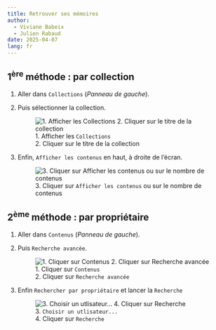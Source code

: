 ```yaml
---
title: Retrouver ses mémoires
author:
  - Viviane Babeix
  - Julien Rabaud
date: 2025-04-07
lang: fr
---
```


## 1^ère^ méthode : par collection

1. Aller dans `Collections` (*Panneau de gauche*).

2. Puis sélectionner la collection.

    ![1. Afficher les `Collections`<br>2. Cliquer sur le titre de la collection](/img/omeka-s.univ-pau.fr-2025-04-08%2009.38.42.png){group="collections"}

3. Enfin, `Afficher les contenus` en haut, à droite de l'écran.

    ![3. Cliquer sur `Afficher les contenus` ou sur le nombre de contenus](/img/omeka-s.univ-pau.fr-2025-04-08%2009.49.26.png){group="collections"}

## 2^ème^ méthode : par propriétaire

1. Aller dans `Contenus` (*Panneau de gauche*).

2. Puis `Recherche avancée`.

    ![1. Cliquer sur `Contenus`<br>2. Cliquer sur `Recherche avancée`](/img/omeka-s.univ-pau.fr-2025-04-08%2009.56.02.png){group="propriétaire"}

3. Enfin `Rechercher par propriétaire` et lancer la `Recherche`

    ![3. `Choisir un utlisateur...`<br>4. Cliquer sur `Recherche`](/img/omeka-s.univ-pau.fr-2025-04-08%2010.00.43.png){group="propriétaire"}